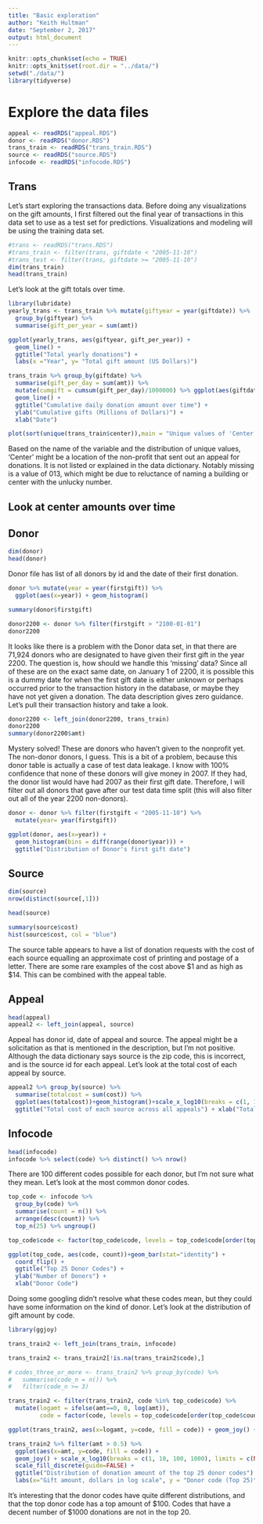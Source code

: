 ```yaml
---
title: "Basic exploration"
author: "Keith Hultman"
date: "September 2, 2017"
output: html_document
---
```


```r
knitr::opts_chunk$set(echo = TRUE)
knitr::opts_knit$set(root.dir = "../data/")
setwd("./data/")
library(tidyverse)
```

# Explore the data files

```r
appeal <- readRDS("appeal.RDS")
donor <- readRDS("donor.RDS")
trans_train <- readRDS("trans_train.RDS")
source <- readRDS("source.RDS")
infocode <- readRDS("infocode.RDS")
```

## Trans

Let's start exploring the transactions data. Before doing any visualizations on the gift amounts, I first filtered out the final year of transactions in this data set to use as a test set for predictions. Visualizations and modeling will be using the training data set. 

```r
#trans <- readRDS("trans.RDS")
#trans_train <- filter(trans, giftdate < "2005-11-10")
#trans_test <- filter(trans, giftdate >= "2005-11-10")
dim(trans_train)
head(trans_train)
```

Let's look at the gift totals over time.

```r
library(lubridate)
yearly_trans <- trans_train %>% mutate(giftyear = year(giftdate)) %>% 
  group_by(giftyear) %>% 
  summarise(gift_per_year = sum(amt))

ggplot(yearly_trans, aes(giftyear, gift_per_year)) + 
  geom_line() + 
  ggtitle("Total yearly donations") +
  labs(x ="Year", y= "Total gift amount (US Dollars)")

trans_train %>% group_by(giftdate) %>% 
  summarise(gift_per_day = sum(amt)) %>% 
  mutate(cumgift = cumsum(gift_per_day)/1000000) %>% ggplot(aes(giftdate, cumgift)) + 
  geom_line() +
  ggtitle("Cumulative daily donation amount over time") +
  ylab("Cumulative gifts (Millions of Dollars)") +
  xlab("Date")
```


```r
plot(sort(unique(trans_train$center)),main = "Unique values of 'Center' in data set")
```

Based on the name of the variable and the distribution of unique values, 'Center' might be a location of the non-profit that sent out an appeal for donations. It is not listed or explained in the data dictionary. Notably missing is a value of 013, which might be due to reluctance of naming a building or center with the unlucky number.

## Look at center amounts over time


## Donor

```r
dim(donor)
head(donor)
```

Donor file has list of all donors by id and the date of their first donation.
```r
donor %>% mutate(year = year(firstgift)) %>% 
  ggplot(aes(x=year)) + geom_histogram()

summary(donor$firstgift)

donor2200 <- donor %>% filter(firstgift > "2100-01-01")
donor2200
```

It looks like there is a problem with the Donor data set, in that there are 71,924 donors who are designated to have given their first gift in the year 2200. The question is, how should we handle this 'missing' data? Since all of these are on the exact same date, on January 1 of 2200, it is possible this is a dummy date for when the first gift date is either unknown or perhaps occurred prior to the transaction history in the database, or maybe they have not yet given a donation. The data description gives zero guidance. Let's pull their transaction history and take a look. 

```r
donor2200 <- left_join(donor2200, trans_train)
donor2200
summary(donor2200$amt)
```

Mystery solved! These are donors who haven't given to the nonprofit yet. The non-donor donors, I guess. This is a bit of a problem, because this donor table is actually a case of test data leakage. I know with 100% confidence that none of these donors will give money in 2007. If they had, the donor list would have had 2007 as their first gift date.  Therefore, I will filter out all donors that gave after our test data time split (this will also filter out all of the year 2200 non-donors). 

```r
donor <- donor %>% filter(firstgift < "2005-11-10") %>% 
  mutate(year= year(firstgift))

ggplot(donor, aes(x=year)) + 
  geom_histogram(bins = diff(range(donor$year))) +
  ggtitle("Distribution of Donor's first gift date")
```

## Source 

```r
dim(source)
nrow(distinct(source[,1]))

head(source)

summary(source$cost)
hist(source$cost, col = "blue")
```

The source table appears to have a list of donation requests with the cost of each source equalling an approximate cost of printing and postage of a letter. There are some rare examples of the cost above \$1 and as high as \$14. This can be combined with the appeal table. 

## Appeal

```r
head(appeal)
appeal2 <- left_join(appeal, source)
```

Appeal has donor id, date of appeal and source. The appeal might be a solicitation as that is mentioned in the description, but I'm not positive. Although the data dictionary says source is the zip code, this is incorrect, and is the source id for each appeal. Let's look at the total cost of each appeal by source.

```r
appeal2 %>% group_by(source) %>% 
  summarise(totalcost = sum(cost)) %>% 
  ggplot(aes(totalcost))+geom_histogram()+scale_x_log10(breaks = c(1, 10, 100, 1000, 10000)) +
  ggtitle("Total cost of each source across all appeals") + xlab("Total cost ($)") + ylab("Number of Sources")
```


## Infocode

```r
head(infocode)
infocode %>% select(code) %>% distinct() %>% nrow()
```

There are 100 different codes possible for each donor, but I'm not sure what they mean. Let's look at the most common donor codes.

```r
top_code <- infocode %>% 
  group_by(code) %>% 
  summarise(count = n()) %>% 
  arrange(desc(count)) %>% 
  top_n(25) %>% ungroup()

top_code$code <- factor(top_code$code, levels = top_code$code[order(top_code$count)])

ggplot(top_code, aes(code, count))+geom_bar(stat="identity") + 
  coord_flip() +
  ggtitle("Top 25 Donor Codes") + 
  ylab("Number of Donors") +
  xlab("Donor Code")
```

Doing some googling didn't resolve what these codes mean, but they could have some information on the kind of donor. Let's look at the distribution of gift amount by code. 

```r
library(ggjoy)

trans_train2 <- left_join(trans_train, infocode)

trans_train2 <- trans_train2[!is.na(trans_train2$code),]

# codes_three_or_more <- trans_train2 %>% group_by(code) %>% 
#   summarise(code_n = n()) %>% 
#   filter(code_n >= 3)

trans_train2 <- filter(trans_train2, code %in% top_code$code) %>% 
  mutate(logamt = ifelse(amt==0, 0, log(amt)), 
         code = factor(code, levels = top_code$code[order(top_code$count)]))

ggplot(trans_train2, aes(x=logamt, y=code, fill = code)) + geom_joy() + scale_x_continuous(limits = c(0,7.5))

trans_train2 %>% filter(amt > 0.5) %>% 
  ggplot(aes(x=amt, y=code, fill = code)) + 
  geom_joy() + scale_x_log10(breaks = c(1, 10, 100, 1000), limits = c(NA, 5000)) +  
  scale_fill_discrete(guide=FALSE) +
  ggtitle("Distribution of donation amount of the top 25 donor codes") +
  labs(x="Gift amount, dollars in log scale", y = "Donor code (Top 25)")
```

It's interesting that the donor codes have quite different distributions, and that the top donor code has a top amount of \$100. Codes that have a decent number of \$1000 donations are not in the top 20.

